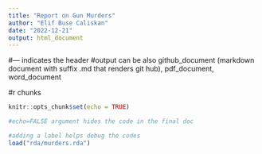 ```yaml
---
title: "Report on Gun Murders"
author: "Elif Buse Caliskan"
date: "2022-12-21"
output: html_document 
---
```

#--- indicates the header
#output can be also github_document (markdown document with suffix .md that renders git hub), pdf_document, word_document

#r chunks
```r
knitr::opts_chunk$set(echo = TRUE)
```

```r
#echo=FALSE argument hides the code in the final doc

```

```r
#adding a label helps debug the codes
load("rda/murders.rda")
```


